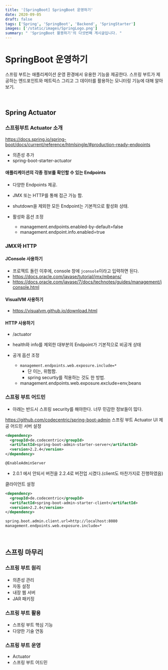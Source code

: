 ```yaml
---
title: '[SpringBoot] SpringBoot 운영하기'
date: 2020-09-05
draft: false
tags: ['Spring', 'SpringBoot', 'Backend', 'SpringStarter']
images: ['/static/images/SpringLogo.png']
summary: " 'SpringBoot 활용하기'의 다섯번째 게시글입니다. "
---
```


# SpringBoot 운영하기

스프링 부트는 애플리케이션 운영 환경에서 유용한 기능을 제공한다. 스프링 부트가 제공하는 엔드포인트와 메트릭스 그리고 그 데이터를 활용하는 모니터링 기능에 대해 알아보기.

<br />

## Spring Actuator

### 스프링부트 Actuator 소개

https://docs.spring.io/spring-boot/docs/current/reference/htmlsingle/#production-ready-endpoints

- 의존성 추가
- spring-boot-starter-actuator

#### 애플리케이션의 각종 정보를 확인할 수 있는 Endpoints

- 다양한 Endpoints 제공.
- JMX 또는 HTTP를 통해 접근 가능 함.
- shutdown을 제외한 모든 Endpoint는 기본적으로 활성화 상태.
- 활성화 옵션 조정

  - management.endpoints.enabled-by-default=false
  - management.endpoint.info.enabled=true

### JMX와 HTTP

#### JConsole 사용하기

- 프로젝트 돌린 이후에, console 창에 `jconsole`이라고 입력하면 된다.
- https://docs.oracle.com/javase/tutorial/jmx/mbeans/
- https://docs.oracle.com/javase/7/docs/technotes/guides/management/jconsole.html

#### VisualVM 사용하기

- https://visualvm.github.io/download.html

#### HTTP 사용하기

- /actuator
- health와 info를 제외한 대부분의 Endpoint가 기본적으로 비공개 상태
- 공개 옵션 조정

  - `management.endpoints.web.exposure.include=*`
    - 단 이는, 위험함.
    - spring securtiy를 적용하는 것도 한 방법.
  - management.endpoints.web.exposure.exclude=env,beans

### 스프링 부트 어드민

- 아래는 반드시 스프링 security를 해야한다. 너무 민감한 정보들이 많다.

https://github.com/codecentric/spring-boot-admin 스프링 부트 Actuator UI 제공 어드민 서버 설정

```xml
<dependency>
  <groupId>de.codecentric</groupId>
  <artifactId>spring-boot-admin-starter-server</artifactId>
  <version>2.2.4</version>
</dependency>

@EnableAdminServer
```

- 2.0.1 에서 안되서 버전을 2.2.4로 버전업 시켰다.(client도 마찬가지로 진행하였음)

클라이언트 설정

```xml
<dependency>
  <groupId>de.codecentric</groupId>
  <artifactId>spring-boot-admin-starter-client</artifactId>
  <version>2.2.4</version>
</dependency>

spring.boot.admin.client.url=http://localhost:8080
management.endpoints.web.exposure.include=*
```

<br />

## 스프링 마무리

### 스프링 부트 원리

- 의존성 관리
- 자동 설정
- 내장 웹 서버
- JAR 패키징

### 스프링 부트 활용

- 스프링 부트 핵심 기능
- 다양한 기술 연동

### 스프링 부트 운영

- Actuator
- 스프링 부트 어드민
